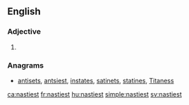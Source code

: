 ==English==

===Adjective===
{{head|en|adjective superlative form}}

# {{en-superlative of|nasty}}

===Anagrams===
* [[antisets#English|antisets]], [[antsiest#English|antsiest]], [[instates#English|instates]], [[satinets#English|satinets]], [[statines#English|statines]], [[Titaness#English|Titaness]]

[[ca:nastiest]]
[[fr:nastiest]]
[[hu:nastiest]]
[[simple:nastiest]]
[[sv:nastiest]]